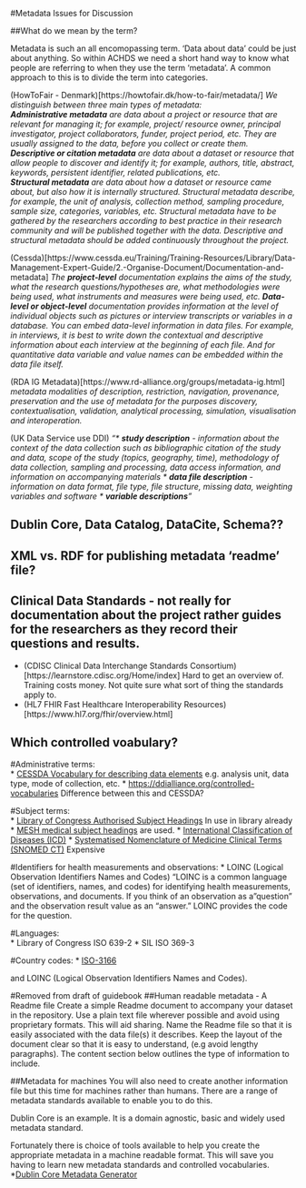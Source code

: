 #Metadata Issues for Discussion

##What do we mean by the term?

Metadata is such an all encomopassing term.  'Data about data' could be just about anything.  So within ACHDS we need a short hand way to know what people are referring to when they use the term 'metadata'.  A common approach to this is to divide the term into categories.

(HowToFair - Denmark)[https://howtofair.dk/how-to-fair/metadata/]
_We distinguish between three main types of metadata:  
    **Administrative metadata** are data about a project or resource that are relevant for managing it; for example, project/ resource owner, principal investigator, project collaborators, funder, project period, etc. They are usually assigned to the data, before you collect or create them.  
    **Descriptive or citation metadata** are data about a dataset or resource that allow people to discover and identify it; for example, authors, title, abstract, keywords, persistent identifier, related publications, etc.  
    **Structural metadata** are data about how a dataset or resource came about, but also how it is internally structured. Structural metadata describe, for example, the unit of analysis, collection method, sampling procedure, sample size, categories, variables, etc. Structural metadata have to be gathered by the researchers according to best practice in their research community and will be published together with the data. Descriptive and structural metadata should be added continuously throughout the project._
    
(Cessda)[https://www.cessda.eu/Training/Training-Resources/Library/Data-Management-Expert-Guide/2.-Organise-Document/Documentation-and-metadata]
_The **project-level** documentation explains the aims of the study, what the research questions/hypotheses are, what methodologies were being used, what instruments and measures were being used, etc. 
**Data-level or object-level** documentation provides information at the level of individual objects such as pictures or interview transcripts or variables in a database. You can embed data-level information in data files. For example, in interviews, it is best to write down the contextual and descriptive information about each interview at the beginning of each file. And for quantitative data variable and value names can be embedded within the data file itself._

(RDA IG Metadata)[https://www.rd-alliance.org/groups/metadata-ig.html]
_metadata modalities of description, restriction, navigation, provenance, preservation and the use of metadata for the purposes discovery, contextualisation, validation, analytical processing, simulation, visualisation and interoperation._

(UK Data Service use DDI)
_"* **study description** - information about the context of the data collection such as bibliographic citation of the study and data, scope of the study (topics, geography, time), methodology of data collection, sampling and processing, data access information, and information on accompanying materials
* **data file description** - information on data format, file type, file structure, missing data, weighting variables and software
* **variable descriptions**"_

##  Dublin Core, Data Catalog, DataCite, Schema??

## XML vs. RDF for publishing metadata 'readme' file?

## Clinical Data Standards - not really for documentation about the project rather guides for the researchers as they record their questions and results.
* (CDISC Clinical Data Interchange Standards Consortium)[https://learnstore.cdisc.org/Home/index] Hard to get an overview of.  Training costs money.  Not quite sure what sort of thing the standards apply to.
* (HL7 FHIR Fast Healthcare Interoperability Resources)[https://www.hl7.org/fhir/overview.html]


## Which controlled voabulary?
#Administrative terms:  
* [CESSDA Vocabulary for describing data elements](https://vocabularies.cessda.eu/#!discover) e.g. analysis unit, data type, mode of collection, etc.
* [https://ddialliance.org/controlled-vocabularies](https://ddialliance.org/controlled-vocabularies)  Difference between this and CESSDA?

#Subject terms:  
* [Library of Congress Authorised Subject Headings](https://authorities.loc.gov/cgi-bin/Pwebrecon.cgi?DB=local&PAGE=First)  In use in library already
* [MESH medical subject headings](https://meshb.nlm.nih.gov/search) are used.
* [International Classification of Diseases (ICD)](https://www.who.int/classifications/icd/en/)
* [Systematised Nomenclature of Medicine Clinical Terms (SNOMED CT) ](http://www.snomed.org/)  Expensive

#Identifiers for health measurements and observations:
* LOINC (Logical Observation Identifiers Names and Codes)  "LOINC is a common language (set of identifiers, names, and codes) for identifying health measurements, observations, and documents. If you think of an observation as a "question" and the observation result value as an "answer."  LOINC provides the code for the question.

#Languages:  
* Library of Congress ISO 639-2
* SIL ISO 369-3

#Country codes:
* [ISO-3166](https://www.iso.org/obp/ui/#search)

and LOINC (Logical Observation Identifiers Names and Codes).


#Removed from draft of guidebook
##Human readable metadata - A Readme file
Create a simple Readme document to accompany your dataset in the repository.  Use a plain text file wherever possible and avoid using proprietary formats.  This will aid sharing.
Name the Readme file so that it is easily associated with the data file(s) it describes.
Keep the layout of the document clear so that it is easy to understand, (e.g avoid lengthy paragraphs). 
The content section below outlines the type of information to include.

##Metadata for machines
You will also need to create another information file but this time for machines rather than humans.  There are a range of metadata standards available to enable you to do this.  

Dublin Core is an example.  It is a domain agnostic, basic and widely used metadata standard.

Fortunately there is choice of tools available to help you create the appropriate metadata in a machine readable format.  This will save you having to learn new metadata standards and controlled vocabularies.
*[Dublin Core Metadata Generator](http://nsteffel.github.io/dublin_core_generator/)

